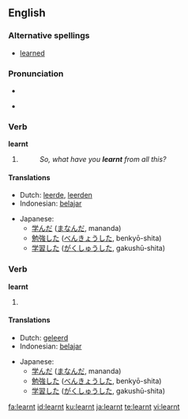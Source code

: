 ==English==

===Alternative spellings===
*[[learned]] {{i|only valid US English spelling}}

===Pronunciation===
*{{audio|en-uk-learnt.ogg|Audio (UK)}}
*{{IPA|/'lɜːnt/}}
*:{{rhymes|ɜː(r)nt}}

===Verb===
'''learnt'''

# {{UK}} {{simple past of|[[learn]]}}
#:''So, what have you '''learnt''' from all this?''

====Translations====
{{trans-top|sample past of to learn}}
*Dutch: [[leerde]], [[leerden]]
*Indonesian: [[ajar|belajar]]
{{trans-mid}}
*Japanese:
** [[学んだ]] ([[まなんだ]], mananda)
** [[勉強]]した ([[べんきょう]]した, benkyō-shita)
** [[学習]]した ([[がくしゅう]]した, gakushū-shita)
{{trans-bottom}}

===Verb===
'''learnt'''

# {{UK}} {{past participle of|[[learn]]}}

====Translations====
{{trans-top|past participle of to learn}}
*Dutch: [[geleerd]]
*Indonesian: [[ajar|belajar]]
{{trans-mid}}
*Japanese:
** [[学んだ]] ([[まなんだ]], mananda)
** [[勉強]]した ([[べんきょう]]した, benkyō-shita)
** [[学習]]した ([[がくしゅう]]した, gakushū-shita)
{{trans-bottom}}

[[fa:learnt]]
[[id:learnt]]
[[ku:learnt]]
[[ja:learnt]]
[[te:learnt]]
[[vi:learnt]]
